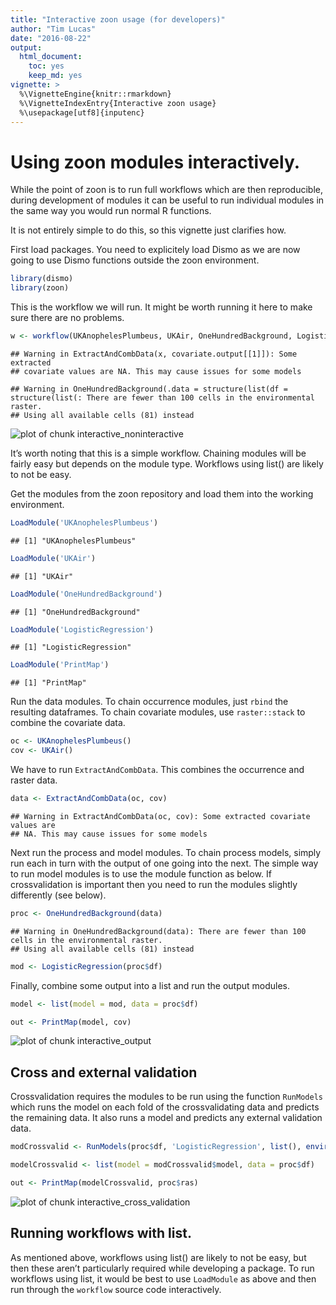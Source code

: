 ```yaml
---
title: "Interactive zoon usage (for developers)"
author: "Tim Lucas"
date: "2016-08-22"
output:
  html_document:
    toc: yes
    keep_md: yes
vignette: >
  %\VignetteEngine{knitr::rmarkdown}
  %\VignetteIndexEntry{Interactive zoon usage}
  %\usepackage[utf8]{inputenc}
---
```




# Using zoon modules interactively.

While the point of zoon is to run full workflows which are then reproducible, during development of modules it can be useful to run individual modules in the same way you would run normal R functions. 

It is not entirely simple to do this, so this vignette just clarifies how. 

First load packages. You need to explicitely load Dismo as we are now going to use Dismo functions outside the zoon environment.

```r
library(dismo)
library(zoon)
```

This is the workflow we will run. It might be worth running it here to make sure there are no problems. 


```r
w <- workflow(UKAnophelesPlumbeus, UKAir, OneHundredBackground, LogisticRegression, PrintMap)
```

```
## Warning in ExtractAndCombData(x, covariate.output[[1]]): Some extracted
## covariate values are NA. This may cause issues for some models
```

```
## Warning in OneHundredBackground(.data = structure(list(df = structure(list(: There are fewer than 100 cells in the environmental raster.
## Using all available cells (81) instead
```

<img src="interactive_noninteractive-1.png" title="plot of chunk interactive_noninteractive" alt="plot of chunk interactive_noninteractive" style="display:block; margin: auto" style="display: block; margin: auto;" />

It's worth noting that this is a simple workflow. Chaining modules will be fairly easy but depends on the module type. Workflows using list() are likely to not be easy. 

Get the modules from the zoon repository and load them into the working environment.

```r
LoadModule('UKAnophelesPlumbeus')
```

```
## [1] "UKAnophelesPlumbeus"
```

```r
LoadModule('UKAir')
```

```
## [1] "UKAir"
```

```r
LoadModule('OneHundredBackground')
```

```
## [1] "OneHundredBackground"
```

```r
LoadModule('LogisticRegression')
```

```
## [1] "LogisticRegression"
```

```r
LoadModule('PrintMap')
```

```
## [1] "PrintMap"
```
 
Run the data modules. To chain occurrence modules, just `rbind` the resulting dataframes. To chain covariate modules, use `raster::stack` to combine the covariate data.

```r
oc <- UKAnophelesPlumbeus()
cov <- UKAir()
```


We have to run `ExtractAndCombData`. This combines the occurrence and raster data.

```r
data <- ExtractAndCombData(oc, cov)
```

```
## Warning in ExtractAndCombData(oc, cov): Some extracted covariate values are
## NA. This may cause issues for some models
```

Next run the process and model modules. To chain process models, simply run each in turn with the output of one going into the next. The simple way to run model modules is to use the module function as below. If crossvalidation is important then you need to run the modules slightly differently (see below).

```r
proc <- OneHundredBackground(data)
```

```
## Warning in OneHundredBackground(data): There are fewer than 100 cells in the environmental raster.
## Using all available cells (81) instead
```

```r
mod <- LogisticRegression(proc$df)
```

Finally, combine some output into a list and run the output modules.

```r
model <- list(model = mod, data = proc$df)

out <- PrintMap(model, cov)
```

<img src="interactive_output-1.png" title="plot of chunk interactive_output" alt="plot of chunk interactive_output" style="display:block; margin: auto" style="display: block; margin: auto;" />

## Cross and external validation

Crossvalidation requires the modules to be run using the function `RunModels` which runs the model on each fold of the crossvalidating data and predicts the remaining data. It also runs a model and predicts any external validation data.


```r
modCrossvalid <- RunModels(proc$df, 'LogisticRegression', list(), environment())

modelCrossvalid <- list(model = modCrossvalid$model, data = proc$df)

out <- PrintMap(modelCrossvalid, proc$ras)
```

<img src="interactive_cross_validation-1.png" title="plot of chunk interactive_cross_validation" alt="plot of chunk interactive_cross_validation" style="display:block; margin: auto" style="display: block; margin: auto;" />

## Running workflows with list.

As mentioned above, workflows using list() are likely to not be easy, but then these aren't particularly required while developing a package. To run workflows using list, it would be best to use `LoadModule` as above and then run through the `workflow` source code interactively.
